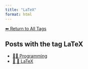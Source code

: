 ```yaml
---
title: "LaTeX"
format: html
---
```


[⬅ Return to All Tags](../tags.qmd)

## Posts with the tag **LaTeX**

- [👨‍💻 Programming](/posts/programming/index.html)
- [📄 📐 LaTeX](/posts/programming/latex/index.html)

